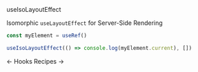 <DocHeaderStack>
    <Heading as="h1">
        useIsoLayoutEffect
    </Heading>
    <RepoSourceLink repo="hooks" href="/useIsoLayoutEffect.ts" />
    <EditDocsLink href="/hooks/useIsoLayoutEffect.mdx" />
</DocHeaderStack>

Isomorphic `useLayoutEffect` for Server-Side Rendering

```jsx noPreview
const myElement = useRef()

useIsoLayoutEffect(() => console.log(myElement.current), [])
```

<DocFooterFlex>
    <DocFooterLink href="/docs/hooks">
        &larr; Hooks
    </DocFooterLink>
    <DocFooterLink href="/docs/recipes">
        Recipes &rarr;
    </DocFooterLink>
</DocFooterFlex>